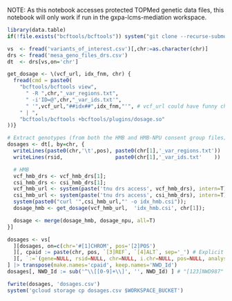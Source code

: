 NOTE: As this notebook accesses protected TOPMed genetic data files, this notebook will only work if run in the gxpa-lcms-mediation workspace.
```r
library(data.table)
if(!file.exists("bcftools/bcftools")) system("git clone --recurse-submodules https://github.com/samtools/htslib.git; git clone https://github.com/samtools/bcftools.git; cd bcftools; make")

vs  <- fread('variants_of_interest.csv')[,chr:=as.character(chr)]
drs <- fread('mesa_geno_files_drs.csv')
dt  <- drs[vs,on='chr']
```

```r
get_dosage <- \(vcf_url, idx_fnm, chr) {
  fread(cmd = paste0(
    "bcftools/bcftools view",
      " -R ",chr,"_var_regions.txt",
      " -i'ID=@",chr,"_var_ids.txt'",
      " '",vcf_url,"##idx##",idx_fnm,"'", # vcf_url could have funny characters, so wrap in single quotes so the shell won't interpret them.
    " | ",
    "bcftools/bcftools +bcftools/plugins/dosage.so"
))}

# Extract genotypes (from both the HMB and HMB-NPU consent group files)
dosages <- dt[, by=chr, {
  writeLines(paste0(chr,'\t',pos), paste0(chr[1],'_var_regions.txt'))
  writeLines(rsid,                 paste0(chr[1],'_var_ids.txt'    ))

  # HMB                                                                     # HMB-NPU
  vcf_hmb_drs <- vcf_hmb_drs[1];                                            vcf_npu_drs <- vcf_npu_drs[1]
  csi_hmb_drs <- csi_hmb_drs[1];                                            csi_npu_drs <- csi_npu_drs[1]
  vcf_hmb_url <- system(paste('tnu drs access', vcf_hmb_drs), intern=T);    vcf_npu_url <- system(paste('tnu drs access', vcf_npu_drs), intern=T)
  csi_hmb_url <- system(paste('tnu drs access', csi_hmb_drs), intern=T);    csi_npu_url <- system(paste('tnu drs access', csi_npu_drs), intern=T)
  system(paste0("curl '",csi_hmb_url,"' -o idx_hmb.csi"));                  system(paste0("curl '",csi_npu_url,"' -o idx_npu.csi")) # Download VCF index files to allow fast random access.
  dosage_hmb <- get_dosage(vcf_hmb_url,  'idx_hmb.csi', chr[1]);            dosage_npu <- get_dosage(vcf_npu_url,  'idx_npu.csi', chr[1])

  dosage <- merge(dosage_hmb, dosage_npu, all=T)
}]

dosages <- vs[
  ][dosages, on=c(chr='#[1]CHROM', pos='[2]POS')
  ][, cpaid := paste(chr, pos, `[3]REF`, `[4]ALT`, sep='_') # Explicit chr_pos_ref_alt IDs, so will be robust to multiallelic sites.
  ][, `:=`(gene=NULL, rsid=NULL, chr=NULL, i.chr=NULL, pos=NULL, analysis=NULL, `[3]REF`=NULL, `[4]ALT`=NULL)
] |> transpose(make.names='cpaid', keep.names='NWD_Id')
dosages[, NWD_Id := sub('^\\[[0-9]+\\]', '', NWD_Id) ] # "[123]NWD987" -> "NWD987"

fwrite(dosages, 'dosages.csv')
system('gcloud storage cp dosages.csv $WORKSPACE_BUCKET')
```
